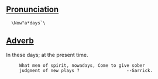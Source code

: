 ==[[Pronunciation]]==
   \Now"a*days`\

==[[Adverb]]==

In these days; at the present time.

      What men of spirit, nowadays, Come to give sober
      judgment of new plays ?                  --Garrick.